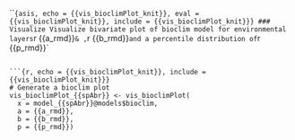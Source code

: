 ```{asis, echo = {{vis_bioclimPlot_knit}}, eval = {{vis_bioclimPlot_knit}}, include = {{vis_bioclimPlot_knit}}}
### Visualize
Visualize bivariate plot of bioclim model for environmental layers `r {{a_rmd}}` & ,
 `r {{b_rmd}}` and a percentile distribution of  `r {{p_rmd}}`

```

```{r, echo = {{vis_bioclimPlot_knit}}, include = {{vis_bioclimPlot_knit}}}
# Generate a bioclim plot 
vis_bioclimPlot_{{spAbr}} <- vis_bioclimPlot(
  x = model_{{spAbr}}@models$bioclim,
  a = {{a_rmd}},
  b = {{b_rmd}},
  p = {{p_rmd}})
```

